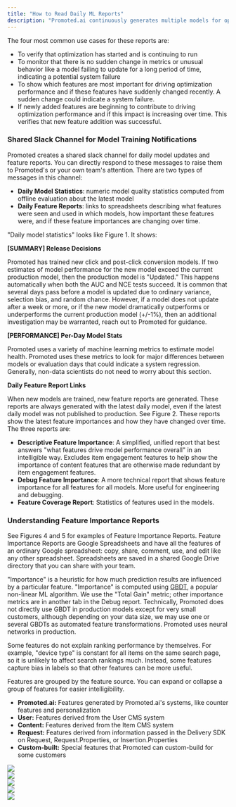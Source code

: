 ```yaml
---
title: "How to Read Daily ML Reports"
description: "Promoted.ai continuously generates multiple models for optimizing your search, feed, promotions, and ads. Every day, Promoted generates several reports to let you know that the system is still working and to show how optimization systems are continuously improving."
---
```


The four most common use cases for these reports are:

* To verify that optimization has started and is continuing to run
* To monitor that there is no sudden change in metrics or unusual behavior like a model failing to update for a long period of time, indicating a potential system failure
* To show which features are most important for driving optimization performance and if these features have suddenly changed recently. A sudden change could indicate a system failure.
* If newly added features are beginning to contribute to driving optimization performance and if this impact is increasing over time. This verifies that new feature addition was successful.

### Shared Slack Channel for Model Training Notifications

Promoted creates a shared slack channel for daily model updates and feature reports. You can directly respond to these messages to raise them to Promoted's or your own team's attention. There are two types of messages in this channel:

* **Daily Model Statistics**: numeric model quality statistics computed from offline evaluation about the latest model
* **Daily Feature Reports**: links to spreadsheets describing what features were seen and used in which models, how important these features were, and if these feature importances are changing over time.

"Daily model statistics" looks like Figure 1\. It shows:

**\[SUMMARY\] Release Decisions**

Promoted has trained new click and post-click conversion models. If two estimates of model performance for the new model exceed the current production model, then the production model is "Updated." This happens automatically when both the AUC and NCE tests succeed. It is common that several days pass before a model is updated due to ordinary variance, selection bias, and random chance. However, if a model does not update after a week or more, or if the new model dramatically outperforms or underperforms the current production model (+/-1%), then an additional investigation may be warranted, reach out to Promoted for guidance. 

**\[PERFORMANCE\] Per-Day Model Stats**

Promoted uses a variety of machine learning metrics to estimate model health. Promoted uses these metrics to look for major differences between models or evaluation days that could indicate a system regression. Generally, non-data scientists do not need to worry about this section.

**Daily Feature Report Links**

When new models are trained, new feature reports are generated. These reports are always generated with the latest daily model, even if the latest daily model was not published to production. See Figure 2. These reports show the latest feature importances and how they have changed over time. The three reports are:

* **Descriptive Feature Importance**: A simplified, unified report that best answers "what features drive model performance overall" in an intelligible way. Excludes item engagement features to help show the importance of content features that are otherwise made redundant by item engagement features.
* **Debug Feature Importance**: A more technical report that shows feature importance for all features for all models. More useful for engineering and debugging.
* **Feature Coverage Report**: Statistics of features used in the models.

### Understanding Feature Importance Reports

See Figures 4 and 5 for examples of Feature Importance Reports. Feature Importance Reports are Google Spreadsheets and have all the features of an ordinary Google spreadsheet: copy, share, comment, use, and edit like any other spreadsheet. Spreadsheets are saved in a shared Google Drive directory that you can share with your team.

"Importance" is a heuristic for how much prediction results are influenced by a particular feature. "Importance" is computed using [GBDT](https://inria.github.io/scikit-learn-mooc/python%5Fscripts/ensemble%5Fgradient%5Fboosting.html), a popular non-linear ML algorithm. We use the "Total Gain" metric; other importance metrics are in another tab in the Debug report. Technically, Promoted does not directly use GBDT in production models except for very small customers, although depending on your data size, we may use one or several GBDTs as automated feature transformations. Promoted uses neural networks in production.

Some features do not explain ranking performance by themselves. For example, "device type" is constant for all items on the same search page, so it is unlikely to affect search rankings much. Instead, some features capture bias in labels so that other features can be more useful.

Features are grouped by the feature source. You can expand or collapse a group of features for easier intelligibility.

* **Promoted.ai:** Features generated by Promoted.ai's systems, like counter features and personalization
* **User:** Features derived from the User CMS system
* **Content:** Features derived from the Item CMS system
* **Request:** Features derived from information passed in the Delivery SDK on Request, Request.Properties, or Insertion.Properties
* **Custom-built:** Special features that Promoted can custom-build for some customers

<Frame caption="Figure 1: Example Daily Model Statistics">
  <img src="/images/daily-reports-1.png" />
</Frame>

<br />

<Frame caption="Figure 2: Daily Feature Reports">
  <img src="/images/daily-reports-2.png" />
</Frame>

<br />

<Frame caption="Figure 3: Top-level feature categories in the Descriptive Feature Importance report">
  <img src="/images/daily-reports-3.png" />
</Frame>

<br />

<Frame caption="Figure 4: Expansion of the Content feature category, which are features provided by the customer in the Item CMS system.">
  <img src="/images/daily-reports-4.png" />
</Frame>

<br />

<Frame caption="Figure 5: Expansion of the Promoted.ai feature category, which are features generated by Promoted.ai automatically">
  <img src="/images/daily-reports-5.png" />
</Frame>


